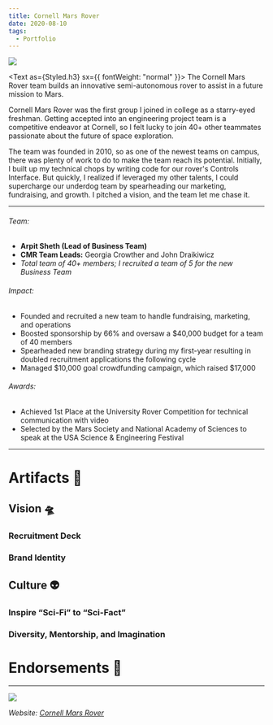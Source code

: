 ```yaml
---
title: Cornell Mars Rover
date: 2020-08-10
tags:
  - Portfolio
---
```



![](./cmr-banner-case-study.png)

<Text as={Styled.h3} sx={{ fontWeight: "normal" }}>
  The Cornell Mars Rover team builds an innovative semi-autonomous rover to assist in a future mission to Mars.
</Text>

Cornell Mars Rover was the first group I joined in college as a starry-eyed freshman.
Getting accepted into an engineering project team is a competitive endeavor at Cornell,
so I felt lucky to join 40+ other teammates passionate about the future of space exploration.

The team was founded in 2010, so as one of the newest teams on campus, 
there was plenty of work to do to make the team reach its potential.
Initially, I built up my technical chops by writing code for our rover's Controls Interface. 
But quickly, I realized if leveraged my other talents, I could supercharge our underdog team 
by spearheading our marketing, fundraising, and growth. 
I pitched a vision, and the team let me chase it.


---

###### Team:

- **Arpit Sheth (Lead of Business Team)**
- **CMR Team Leads:** Georgia Crowther and John Draikiwicz
- _Total team of 40+ members; I recruited a team of 5 for the new Business Team_

###### Impact:

- Founded and recruited a new team to handle fundraising, marketing, and operations
- Boosted sponsorship by 66% and oversaw a $40,000 budget for a team of 40 members
- Spearheaded new branding strategy during my first-year resulting in doubled recruitment applications the following cycle
- Managed $10,000 goal crowdfunding campaign, which raised $17,000 

###### Awards:

- Achieved 1st Place at the University Rover Competition for technical communication with video
- Selected by the Mars Society and National Academy of Sciences to speak at the USA Science & Engineering Festival

---

# Artifacts 🏺

## Vision 🛸

### Recruitment Deck

### Brand Identity

## Culture 👽

### Inspire “Sci-Fi” to “Sci-Fact”

### Diversity, Mentorship, and Imagination

# Endorsements 📣

---

![](./cmr-banner.png)

_Website: [Cornell Mars Rover](marsrover.engineering.cornell.edu/)_